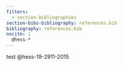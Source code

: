 ```yaml
---
filters:
  - section-bibliographies
section-bibs-bibliography: references.bib
bibliography: references.bib
nocite: |
  @hess-*
---
```


test @hess-19-2911-2015
